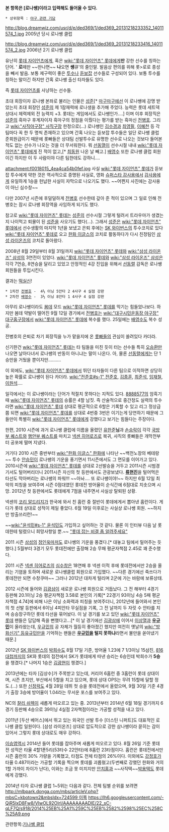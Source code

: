 '''본 항목은 [로나쌩]이라고 입력해도 들어올 수 있다.'''

 * 상위항목 : [[야구 관련 기담]]

http://blog.dreamwiz.com/usr/d/e/ded369/1/ded369_20131218233352_14011574_1.jpg
2005년 당시 로나쌩 클럽

http://blog.dreamwiz.com/usr/d/e/ded369/1/ded369_20131218233416_14011574_2.jpg
2006년 2기 로나쌩 클럽

유난히 [[롯데 자이언츠]]에게, 혹은 [[wiki:"롯데 자이언츠" 롯데]]에게'''만''' 강한 선수를 칭하는 단어. ' '''로'''떼만 ~~만나면~~ '''나'''오면 '''쌩'''큐'의 줄인말. 발음상 편의를 위해 롯>로로 종성을 빼서 발음. 보통 제구력이 좋은 [[투수]]나 [[듣보잡]] 선수들로 구성되어 있다. 보통 투수를 칭하는 말이긴 하지만 간혹 로나쌩 출신 타자들도 있다.

즉 [[롯데 자이언츠]]를 사냥하는 선수들.

초대 회장이자 로나쌩 본좌로 불리는 인물은 [[성준]][* [[마구마구]]에선 이 로나쌩에 감명 받았는지 초대 회장인 [[성준]]의 제 1잠재력에 로나생을 추가해 주었다. 능력은 롯데 세트덱 상대시 체력제외 전 능력치 +3. 롯데는 게임에서도 로나쌩인가....] 이며 이후 회장직은 [[성준]]의 흑마구 후계자이자 흑마구의 정점을 이뤘다는 평가를 받는 흑마신 [[전병호]]. 그리고 [[wiki:"사직야구장" 사직구장]] 한정으로(…) 로나쌩인 [[김수경]]과 [[최영필]], [[이혜천]] 등 각 팀마다 꼭 한 두 명씩 존재하고 있으며 간혹 나오는 듣보잡 투수들은 일단 로나쌩 클럽 준회원급이기 때문에 롯빠들은 상대팀 선발투수로 유명한 선수로 나오는 것보다 들어본 적도 없는 선수가 나오는 것을 더 무서워한다. 뭐 [[선동열]]이 선수시절 내내 [[wiki:"롯데 자이언츠" 롯데]]에게 진 적이 없고,[* [[최동원]] 나온 날 빼고.] [[배영수]] 또한 로나쌩 클럽 회원이긴 하지만 이 두 사람이야 다른 팀한데도 강하니….

attachment:f0018015_4ea4ca54b0fef.jpg
사실 [[wiki:"롯데 자이언츠" 롯데]]가 듣보잡 투수에게 약한 것은 역사적으로 증명된 사실로, 영화 [[슈퍼스타 감사용]]에서 [[감사용]]에게 유일하게 1승을 헌납한 사실이 자막으로 나오기도 했다. ~~어쩐지 사진에는 감사용이 아닌 심수창~~

다만 2007년 시즌에 후덜덜하게 [[전병호]] 선수한테 갚아 준 적이 있으며 그 일로 인해 전병호는 잠시 로나쌩 회장역을 사임하게 되기도 했다.

참고로 [[wiki:"롯데 자이언츠" 롯데]]는 [[성준]]의 선수시절 그렇게 털려서 트라우마가 생겼는지 나이먹고 퇴물이 된 [[성준]]을 사오기도 했다(…). 그래서 [[성준]]은 [[wiki:"롯데 자이언츠" 롯데]]에서 선수생활의 마지막 1년을 보냈고 은퇴 후에는 [[SK 와이번스]]의 투수코치로 있다 [[wiki:"롯데 자이언츠" 롯데]]로 오고 [[한화 이글스]]의 코치로 활동하다가 다시 친정팀인 [[삼성 라이온즈]]의 코치로 돌아왔다.

2008년 8월 29일부터 8월 31일까지 [[wiki:"롯데 자이언츠" 롯데]]와 [[wiki:"삼성 라이온즈" 삼성]]의 3연전이 있었다. [[wiki:"롯데 자이언츠" 롯데]]와 [[wiki:"삼성 라이온즈" 삼성]]은 각각 7연승, 8연승을 달리고 있었고 안정적인 4강 진입을 위해서 [[선동렬]] 감독은 로나쌩 회원들을 투입시킨다.

결과는 [[떡실신]]!

 * 1차전 [[전병호]] -  4⅓ 이닝 5안타 2 4사구 4 실점 강판
 * 2차전 [[배영수]] -  3⅓ 이닝 8안타 1 4사구 4 실점 강판 

아무리 로나쌩이라도 [[봄데]] 모드 [[wiki:"롯데 자이언츠" 롯데]]를 막기는 힘들었나보다. 하지만 봄데 약발이 떨어진 9월 12일 경기에서 [[전병호]]는 [[wiki:"대구시민운동장 야구장" 대구홈구장]]에서 [[wiki:"롯데 자이언츠" 롯데]]에 복수를 했다. 25일에는 [[배영수]]도 복수 성공.

전병호의 은퇴로 차기 회장직을 누가 맡을지에 온 [[롯빠]]들의 관심이 쏠려있다 카더라.

신기한건 [[wiki:"롯데 자이언츠" 롯데]]는 타 팀들을 미친 듯이 터는 선수들 특히 [[오승환]]만 나오면 날아다녀서 로나쌩의 반동이 아니냐는 말이 나온다. 아, 물론 [[선동렬]]에게는 단 1승만을 거뒀을 뿐이지만……….

이 외에도, [[wiki:"롯데 자이언츠" 롯데]]에서 뛰던 타자들이 다른 팀으로 이적하면 상당히 높은 확률로 로나쌩이 된다 카더라. [[wiki:"전준호#s-1" 전준호]], [[김종훈]], [[최준석]], [[임재철]], [[이원석]]….

일각에서는 이 로나쌩이라는 단어가 적절치 못하다는 지적도 있다. [[8888577]]의 암흑기때 [[wiki:"롯데 자이언츠" 롯데]]의 승률은 4할 남짓. 즉 산술적으로 중간정도 실력의 투수라면 [[wiki:"롯데 자이언츠" 롯데]] 상대로 평균적으로 6할은 기록할 수 있고 리그 정상급쯤 되면 [[wiki:"롯데 자이언츠" 롯데]]를 상대로 4번중 3번은 이기는게 당연하기 때문에 그들만이 특별히 [[wiki:"롯데 자이언츠" 롯데]]에게 강했다고 보기는 힘들다는 주장이다.  

한편, 2010 시즌에 과거 로나쌩 클럽에 이름을 올렸던 [[유한준]]'''님'''과 [[손승락]]이 각각 [[국방부 퀘스트]]와 [[행안부 퀘스트]]를 마치고 [[넥센 히어로즈]]로 복귀, 사직의 롯빠들은 개막전부터 공포에 떨며 지냈다.

거기다 2010 시즌 중반부터 [[wiki:"한화 이글스" 한화]]에 나타난 ~~백전노장의 베테랑~~ 투수 [[안승민]]이 로나쌩의 기운을 풍기면서 11시즌에서도 그 면모를 이어가고 있다. 2010시즌에 [[wiki:"롯데 자이언츠" 롯데]]를 상대로 2선발승을 거두고 2011시즌 시범경기서도 털어버리더니 2011시즌 자신의 첫 등판에서도 관광보냈다. '''[[류현진]]'''을 털어먹은 타선도 막아버리는 로나쌩의 파워!!! ~~아놔…. 또 로나쌩이야!~~
하지만 6월 12일 최악의 피칭을 보여주며 시즌 0점대였던 롯데전 방어율이 순식간에 6점대로 치솟으며 시망. 2012년 첫 등판에서도 롯데에게 7점을 내주면서 사실상 탈퇴된 상황.

넥센의 [[코리 알드리지]]가 한국에 와서 친 홈런 중 절반이 롯데에게서 뽑아낸 홈런이다. 게다가 롯데 상대로 성적이 제일 좋았다. 6월 19일 이후로는 사실상 로나쌩 회원. ~~하지만 방출쓰리런!~~

~~[[wiki:"윤석민#s-1" 윤석민]]도 가입하고 싶어하는 것 같다. 물론 이 인터뷰 다음 날 롯데한테 털렸으니 희망사항일 뿐.~~ [http://news.sportsseoul.com/read/baseball/944284.htm "롯데 잡는 비결 좀 알려주세요"]

2011 시즌 [[삼성]]의 [[정인욱]]마저도 로나쌩의 기운을 풍겼다.[* 대놓고 팀에서 밀어주는 듯했다.] 5월부터 3경기 모두 롯데전에만 출장해 2승 무패 평균자책점 2.45로 꽤 준수했다.

2011 시즌 [[넥센 히어로즈]]의 [[심수창]]은 18연패 후 넥센 이적 후에 롯데전에서만 2승을 올리는 기염을 토하며 새로운 로나쌩클럽 회원으로 가입했다. ~~다른 경기에선 죽쓰다가 롯데전만 되면 수창쿠마~~ 그러나 2012년 대차게 털리며 2군에 가는 바람에 보류상태.

2012 시즌에 들어와 [[김광삼]]이 새로운 로나쌩 회원으로 거듭났다. 그 전 해부터 4경기 등판해 20.1이닝 2승 평균자책점 3.58로 본인의 기록[* 22경기 93이닝 4승 5패 평균자책점 4.74]에 비해 나은 이닝 소화력과 피칭을 보여주더니, 2012년에 들어와서 본인의 첫 선발 등판에서 6이닝 4피안타 무실점을 기록, 그 전 날까지 두 자릿 수 안타를 치며 승승장구하던 롯데 타선을 묶어놨다. 이 날 경기를 보고 있던 [[wiki:"롯데 자이언츠" 롯데]] 팬들은 답답해 죽을 뻔했다고...[* 이 날 경기에선 [[김광삼]]에 이어서 [[이상열]]과 '''[[우규민]]'''이 올라왔는데, [[우규민]]의 공 자체가 월등히 좋아졌긴 했지만 여전히 옛날의 [[wiki:"방화신기" 등유규민]]만을 기억하는 팬들은 '''[[우규민]]을 털지 못하냐'''라면서 불만을 쏟아냈기 때문.]

2012년 [[SK 와이번스]]의 [[박희수]]도 8월 17일 기준, 방어율 1.23에 7 1/3이닝 15삼진, [[816 대첩]]까지의 SK와 롯데의 접전에서 SK가 롯데에게 따낸 승리는 6승인데 박희수가 '''5승'''을 챙겼다.[* 나머지 1승은 [[김광현]]이 챙겼다.]

2013년에는 타자 [김상수]가 주목받고 있는데, 커리어 6홈런 중 3홈런이 롯데 상대이며, 시즌 초지만, 부산에서 5할을 치고 있으며, 롯데 상대 OPS는 무려 15할에 달할 정도.(...) 또한 [[신정락]]도 4월 28일 데뷔 첫 승을 롯데전에서 올렸으며, 9월 30일 기준 4경기 출장 3승에 방어율이 1.04라는 무서운 포스를 보여주고 있다.

NC의 [[찰리 쉬렉]]이 새롭게 떠오르고 있는 중. 2013년부터 2014년 6월 18일 경기까지 6경기 등판해 4승으로 39이닝 4실점 2자책점이라는 가공할 성적을 내고 있다.

2011년 [두산 베어스]에서 뛰고 있는 외국인 선발 투수 [더스틴 니퍼트]도 대표적인 로나쌩 클럽 일원이다. [삼성 라이온즈] 상대로 압도적으로 강한 삼나쌩이라 묻히는 감이 있어서 그렇지 롯데 상대로도 매우 강하다.

[[이승엽]]역시 2014년 들어 롯데를 잡아주며 새롭게 떠오르고 있다. 8월 26일 기준 롯데전 성적은 타율 4할1푼5리(53타수 22안타)에 8홈런 23타점이다. 홈런은 롯데전에서만 시즌 홈런의 30% 가량을 기록했고, 타점도 전체 타점의 26%이다. 이외에도 [[강정호]]가 타율 0.487이라는 가공할 기록을 찍으며 롯데를 괴롭혔고(두번째로 강했던 한화와 거의 1할 가까이 차이가 난다), 이와는 조금 못 미치지만 [[안치홍]]과 ~~사직택~~[[박용택]]도 롯데에게 강했다.

2014년 타자 로나쌩 클럽 1~5위는 다음과 같다. 전체 팀별 순위를 보려면 [[http://mlbpark.donga.com/mbs/articleV.php?mbsC=kbotown2&mbsIdx=724599 이쪽]]
https://lh6.googleusercontent.com/-QjR5lxD8Fw8/VIwOL92OIrI/AAAAAAAADIE/22_sC-qLF7Q/s918/2014%25EB%25A1%259C%25EB%2582%2598%25EC%258C%25A9.png

관련항목:[[기나쌩 클럽]]

